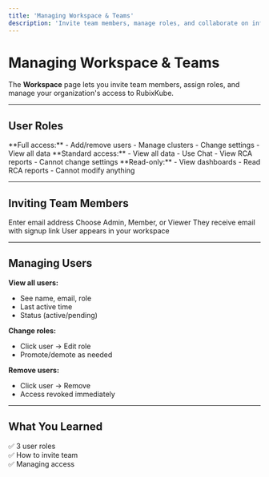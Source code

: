 ```yaml
---
title: 'Managing Workspace & Teams'
description: 'Invite team members, manage roles, and collaborate on infrastructure reliability'
---
```


# Managing Workspace & Teams

The **Workspace** page lets you invite team members, assign roles, and manage your organization's access to RubixKube.

---

## User Roles

<CardGroup cols={3}>
  <Card title="Admin" icon="crown">
    **Full access:**
    - Add/remove users
    - Manage clusters
    - Change settings
    - View all data
  </Card>

  <Card title="Member" icon="user">
    **Standard access:**
    - View all data
    - Use Chat
    - View RCA reports
    - Cannot change settings
  </Card>

  <Card title="Viewer" icon="eye">
    **Read-only:**
    - View dashboards
    - Read RCA reports
    - Cannot modify anything
  </Card>
</CardGroup>

---

## Inviting Team Members

<Steps>
  <Step title="Click Invite User">
    Enter email address
  </Step>

  <Step title="Select Role">
    Choose Admin, Member, or Viewer
  </Step>

  <Step title="Send Invitation">
    They receive email with signup link
  </Step>

  <Step title="They Accept">
    User appears in your workspace
  </Step>
</Steps>

---

## Managing Users

**View all users:**
- See name, email, role
- Last active time
- Status (active/pending)

**Change roles:**
- Click user → Edit role
- Promote/demote as needed

**Remove users:**
- Click user → Remove
- Access revoked immediately

---

## What You Learned

✅ 3 user roles  
✅ How to invite team  
✅ Managing access  

